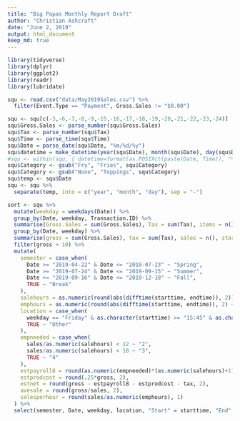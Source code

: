 ```yaml
---
title: "Big Papas Monthly Report Draft"
author: "Christian Ashcraft"
date: "June 2, 2019"
output: html_document
keep_md: true 
---
```



```r
library(tidyverse)
library(dplyr)
library(ggplot2)
library(readr)
library(lubridate)
```



```r


squ <- read.csv("data/May2019Sales.csv") %>% 
  filter(Event.Type == "Payment", Gross.Sales != "$0.00")

squ <- squ[c(-3,-6,-7,-8,-9,-15,-16,-17,-18,-19,-20,-21,-22,-23,-24)]
squ$Gross.Sales <- parse_number(squ$Gross.Sales)
squ$Tax <- parse_number(squ$Tax)
squ$Time <- parse_time(squ$Time)
squ$Date = parse_date(squ$Date, "%m/%d/%y")
squ$datetime = make_datetime(year(squ$Date), month(squ$Date), day(squ$Date), hour(hms(squ$Time)), minute(hms(squ$Time)))
#squ <- within(squ, { datetime=format(as.POSIXct(paste(Date, Time)), "%d/%m/%Y %H:%M:%S") })
squ$Category <- gsub("Fry", "Fries", squ$Category)
squ$Category <- gsub("None", "Toppings", squ$Category)
squ$temp <- squ$Date
squ <- squ %>% 
  separate(temp, into = c("year", "month", "day"), sep = "-")
```


```r
sort <- squ %>%
  mutate(weekday = weekdays(Date)) %>% 
  group_by(Date, weekday, Transaction.ID) %>% 
  summarise(Gross.Sales = sum(Gross.Sales), Tax = sum(Tax), items = n(), starttime = min(Time), endtime = max(Time)) %>% 
  group_by(Date, weekday) %>% 
  summarise(gross = sum(Gross.Sales), tax = sum(Tax), sales = n(), starttime = min(starttime), endtime = max(endtime)) %>% 
  filter(gross > 10) %>% 
  mutate(
    semester = case_when(
      Date >= "2019-04-22" & Date <= "2019-07-23" ~ "Spring",
      Date >= "2019-07-24" & Date <= "2019-09-15" ~ "Summer",
      Date >= "2019-09-16" & Date <= "2019-12-18" ~ "Fall",
      TRUE ~ "Break"
    ),
    salehours = as.numeric(round(abs(difftime(starttime, endtime)), 2)),
    emphours = as.numeric(round(abs(difftime(starttime, endtime)), 2) + 1),
    location = case_when(
      weekday == "Friday" & as.character(starttime) >= "15:45" & as.character(endtime) <= "20:30" ~ "Rex Market",
      TRUE ~ "Other"
    ),
    empneeded = case_when(
      sales/as.numeric(salehours) < 12 ~ "2",
      sales/as.numeric(salehours) < 18 ~ "3",
      TRUE ~ "4"
    ),
    estpayroll8 = round(as.numeric(empneeded)*(as.numeric(salehours)+1)*8.8, 2),
    estprodcost = round(.25*gross, 2),
    estnet = round(gross - estpayroll8 - estprodcost - tax, 2),
    avesale = round(gross/sales, 2), 
    salesperhour = round(sales/as.numeric(emphours), 1)
  ) %>% 
  select(semester, Date, weekday, location, "Start" = starttime, "End" = endtime, sales, "Average.Sale" = avesale, "Net" = gross, tax, "Profit" = estnet, "Duration" = salehours, "Hourly.Sales" = salesperhour, "25%.Margin.Estimate" = estprodcost, "Employees.Needed" = empneeded, emphours, estpayroll8)
```
 
